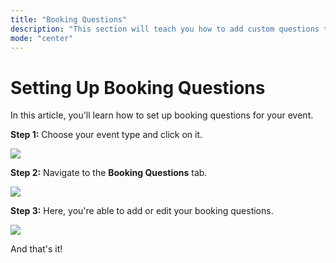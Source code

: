 ```yaml
---
title: "Booking Questions"
description: "This section will teach you how to add custom questions that bookers must answer when scheduling a time with you."
mode: "center"
---
```

# Setting Up Booking Questions

In this article, you'll learn how to set up booking questions for your event. 

**Step 1:** Choose your event type and click on it.

<Frame>
  <img
    src="https://usercontent.in.prod.clueso.io/ebbf25da-f06e-4e91-8b05-b5f8e12127c5/e14daef3-e6cd-4de9-9854-6a86bc00408f/8424db4f-2c21-44ce-9816-315dcf1c3934/images/6fa3b3aa-e5cd-4efc-a13e-305464d32496.png"
    style={{ borderRadius: "0.5rem" }}
  />
</Frame>

**Step 2:** Navigate to the **Booking Questions** tab.

<Frame>
  <img
    src="https://usercontent.in.prod.clueso.io/ebbf25da-f06e-4e91-8b05-b5f8e12127c5/e14daef3-e6cd-4de9-9854-6a86bc00408f/8424db4f-2c21-44ce-9816-315dcf1c3934/images/af51f6fa-1256-4a9b-b0e5-1844c2e1f72d.png"
    style={{ borderRadius: "0.5rem" }}
  />
</Frame>

**Step 3:** Here, you're able to add or edit your booking questions.

<Frame><img src="/images/bookingQues/image1.png" /></Frame>

And that's it!
